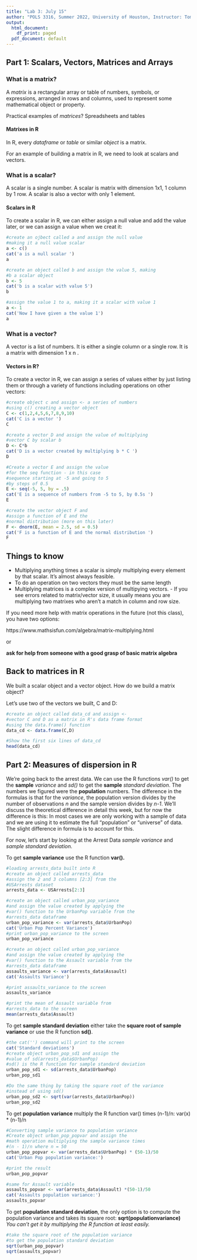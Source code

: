 ```yaml
---
title: "Lab 3: July 15"
author: "POLS 3316, Summer 2022, University of Houston, Instructor: Tom Hanna"
output:
  html_document:
    df_print: paged
  pdf_document: default
---
```


## Part 1: Scalars, Vectors, Matrices and Arrays

### What is a matrix?

A *matrix* is a rectangular array or table of numbers, symbols, or expressions, arranged in rows and columns, used to represent some mathematical object or property. 

Practical examples of *matrices*? Spreadsheets and tables

#### Matrixes in R

In R, every *dataframe* or *table* or similar *object* is a matrix.

For an example of building a matrix in R, we need to look at scalars and vectors. 


### What is a scalar?

A scalar is a single number. A scalar is matrix with dimension 1x1, 1 column by 1 row. A scalar is also a vector with only 1 element.

#### Scalars in R

To create a scalar in R, we can either assign a null value and add the value later, or we can assign a value when we creat it:

```r
#create an ojbect called a and assign the null value
#making it a null value scalar
a <- c()
cat('a is a null scalar ')
a

#create an object called b and assign the value 5, making 
#b a scalar object
b <- 5
cat('b is a scalar with value 5')
b

#assign the value 1 to a, making it a scalar with value 1
a <- 1
cat('Now I have given a the value 1')
a
```



### What is a vector?

A vector is a list of numbers. It is either a single column or a single row. It is a matrix with dimension 1 x n . 

#### Vectors in R?

To create a vector in R, we can assign a series of values either by just listing them or through a variety of functions including operations on other vectors:

```r

#create object c and assign <- a series of numbers 
#using c() creating a vector object
C <- c(1,2,4,5,6,7,8,9,10)
cat('C is a vector ')
C

#create a vector D and assign the value of multiplying 
#vector C by scalar b
D <- C*b
cat('D is a vector created by multiplying b * C ')
D

```

```r

#Create a vector E and assign the value
#for the seq function - in this case
#sequence starting at -5 and going to 5
#by steps of 0.5
E <- seq(-5, 5, by = .5)
cat('E is a sequence of numbers from -5 to 5, by 0.5s ')
E

```

```r

#create the vector object F and 
#assign a function of E and the 
#normal distribution (more on this later)
F <- dnorm(E, mean = 2.5, sd = 0.5)
cat('F is a function of E and the normal distribution ')
F


```

## Things to know

- Multiplying anything times a scalar is simply multiplying every element by that scalar. It's almost always feasible. 
- To do an operation on two vectors they must be the same length
- Multiplying matrices is a complex version of multipying vectors. - If you see errors related to matrix/vector size, it usually means you are multiplying two matrixes who aren't a match in column and row size. 

If you need more help with matrix operations in the future (not this class), you have two options:

https://www.mathsisfun.com/algebra/matrix-multiplying.html

or 

**ask for help from someone with a good grasp of basic matrix algebra**

## Back to matrices in R

We built a scalar object and a vector object. How do we build a matrix object?

Let's use two of the vectors we built, C and D:

```r
#create an object called data_cd and assign <- 
#vector C and D as a matrix in R's data frame format
#using the data.frame() function
data_cd <- data.frame(C,D)

#Show the first six lines of data_cd
head(data_cd)

```




## Part 2: Measures of dispersion in R          

We're going back to the arrest data. We can use the R functions *var()* to get the **sample** *variance* and *sd()* to get the **sample** *standard deviation*. The numbers we figured were the **population** numbers. The difference in the formulas is that for the *variance*, the population version divides by the number of observations *n* and the sample version divides by *n-1*. We'll discuss the theoretical difference in detail this week, but for now the difference is this: In most cases we are only working with a sample of data and we are using it to estimate the full "population" or "universe" of data. The slight difference in formula is to account for this.  

For now, let's start by looking at the Arrest Data *sample variance* and *sample standard deviation.*


To get **sample variance** use the R function **var().**


```r

#loading arrests_data built into R
#create an object called arrests_data
#assign the 2 and 3 columns [2:3] from the 
#USArrests dataset 
arrests_data <- USArrests[2:3]

#create an object called urban_pop_variance
#and assign the value created by applying the 
#var() function to the UrbanPop variable from the 
#arrests_data dataframe
urban_pop_variance <- var(arrests_data$UrbanPop)
cat('Urban Pop Percent Variance')
#print urban_pop_variance to the screen
urban_pop_variance

#create an object called urban_pop_variance
#and assign the value created by applying the 
#var() function to the Assault variable from the 
#arrests_data dataframe
assaults_variance <- var(arrests_data$Assault)
cat('Assaults Variance')

#print assaults_variance to the screen
assaults_variance

#print the mean of Assault variable from
#arrests_data to the screen
mean(arrests_data$Assault)

```



To get **sample standard deviation** either take the **square root of sample variance** or use the R function **sd()**.

```r
#the cat('') command will print to the screen
cat('Standard deviations')
#create object urban_pop_sd1 and assign the 
#value of sd(arrests_data$UrbanPop)
#sd() is the R function for sample standard deviation
urban_pop_sd1 <- sd(arrests_data$UrbanPop)
urban_pop_sd1

#Do the same thing by taking the square root of the variance
#instead of using sd()
urban_pop_sd2 <- sqrt(var(arrests_data$UrbanPop))
urban_pop_sd2

```


To get **population variance** multiply the R function var() times (n-1)/n:  var(x) * (n-1)/n

```r

#Converting sample variance to population variance
#Create object urban_pop_popvar and assign the 
#math operation multiplying the sample variance times
#(n - 1)/n where n = 50
urban_pop_popvar <- var(arrests_data$UrbanPop) * (50-1)/50
cat('Urban Pop population variance:')

#print the result
urban_pop_popvar

#same for Assault variable
assaults_popvar <- var(arrests_data$Assault) *(50-1)/50
cat('Assaults population variance:')
assaults_popvar

```


To get **population standard deviation**, the only option is to compute the population variance and takes its square root: **sqrt(populationvariance)** *You can't get it by multiplying the R function at least easily.*

```r

#take the square root of the population variance
#to get the population standard deviation
sqrt(urban_pop_popvar)
sqrt(assaults_popvar)

```





